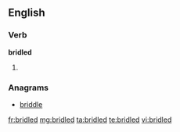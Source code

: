 ==English==

===Verb===
'''bridled'''

# {{past of|[[bridle]]}}

===Anagrams===
* [[briddle#English|briddle]]

[[fr:bridled]]
[[mg:bridled]]
[[ta:bridled]]
[[te:bridled]]
[[vi:bridled]]